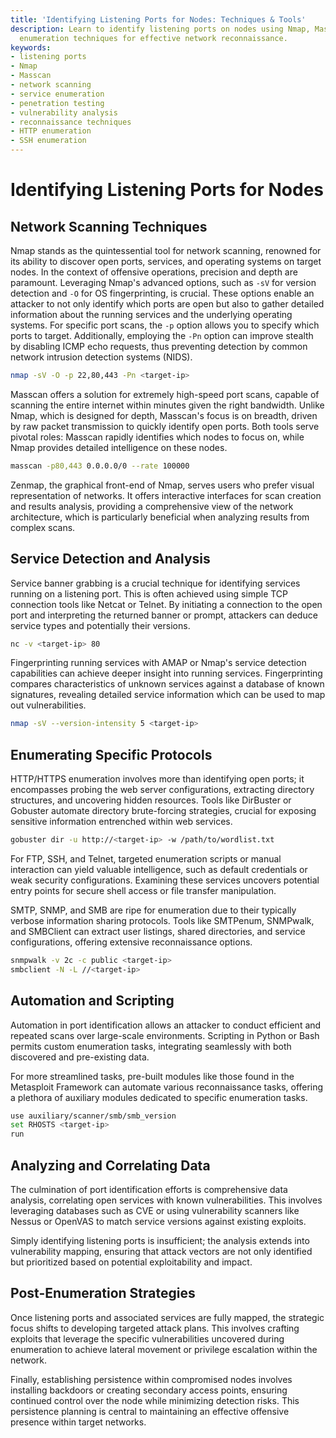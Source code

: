 ```yaml
---
title: 'Identifying Listening Ports for Nodes: Techniques & Tools'
description: Learn to identify listening ports on nodes using Nmap, Masscan, and advanced
  enumeration techniques for effective network reconnaissance.
keywords:
- listening ports
- Nmap
- Masscan
- network scanning
- service enumeration
- penetration testing
- vulnerability analysis
- reconnaissance techniques
- HTTP enumeration
- SSH enumeration
---
```


# Identifying Listening Ports for Nodes

## Network Scanning Techniques

Nmap stands as the quintessential tool for network scanning, renowned for its ability to discover open ports, services, and operating systems on target nodes. In the context of offensive operations, precision and depth are paramount. Leveraging Nmap's advanced options, such as `-sV` for version detection and `-O` for OS fingerprinting, is crucial. These options enable an attacker to not only identify which ports are open but also to gather detailed information about the running services and the underlying operating systems. For specific port scans, the `-p` option allows you to specify which ports to target. Additionally, employing the `-Pn` option can improve stealth by disabling ICMP echo requests, thus preventing detection by common network intrusion detection systems (NIDS).

```bash
nmap -sV -O -p 22,80,443 -Pn <target-ip>
```

Masscan offers a solution for extremely high-speed port scans, capable of scanning the entire internet within minutes given the right bandwidth. Unlike Nmap, which is designed for depth, Masscan's focus is on breadth, driven by raw packet transmission to quickly identify open ports. Both tools serve pivotal roles: Masscan rapidly identifies which nodes to focus on, while Nmap provides detailed intelligence on these nodes.

```bash
masscan -p80,443 0.0.0.0/0 --rate 100000
```

Zenmap, the graphical front-end of Nmap, serves users who prefer visual representation of networks. It offers interactive interfaces for scan creation and results analysis, providing a comprehensive view of the network architecture, which is particularly beneficial when analyzing results from complex scans.

## Service Detection and Analysis

Service banner grabbing is a crucial technique for identifying services running on a listening port. This is often achieved using simple TCP connection tools like Netcat or Telnet. By initiating a connection to the open port and interpreting the returned banner or prompt, attackers can deduce service types and potentially their versions.

```bash
nc -v <target-ip> 80
```

Fingerprinting running services with AMAP or Nmap's service detection capabilities can achieve deeper insight into running services. Fingerprinting compares characteristics of unknown services against a database of known signatures, revealing detailed service information which can be used to map out vulnerabilities.

```bash
nmap -sV --version-intensity 5 <target-ip>
```

## Enumerating Specific Protocols

HTTP/HTTPS enumeration involves more than identifying open ports; it encompasses probing the web server configurations, extracting directory structures, and uncovering hidden resources. Tools like DirBuster or Gobuster automate directory brute-forcing strategies, crucial for exposing sensitive information entrenched within web services.

```bash
gobuster dir -u http://<target-ip> -w /path/to/wordlist.txt
```

For FTP, SSH, and Telnet, targeted enumeration scripts or manual interaction can yield valuable intelligence, such as default credentials or weak security configurations. Examining these services uncovers potential entry points for secure shell access or file transfer manipulation.

SMTP, SNMP, and SMB are ripe for enumeration due to their typically verbose information sharing protocols. Tools like SMTPenum, SNMPwalk, and SMBClient can extract user listings, shared directories, and service configurations, offering extensive reconnaissance options.

```bash
snmpwalk -v 2c -c public <target-ip>
smbclient -N -L //<target-ip>
```

## Automation and Scripting

Automation in port identification allows an attacker to conduct efficient and repeated scans over large-scale environments. Scripting in Python or Bash permits custom enumeration tasks, integrating seamlessly with both discovered and pre-existing data.

For more streamlined tasks, pre-built modules like those found in the Metasploit Framework can automate various reconnaissance tasks, offering a plethora of auxiliary modules dedicated to specific enumeration tasks.

```bash
use auxiliary/scanner/smb/smb_version
set RHOSTS <target-ip>
run
```

## Analyzing and Correlating Data

The culmination of port identification efforts is comprehensive data analysis, correlating open services with known vulnerabilities. This involves leveraging databases such as CVE or using vulnerability scanners like Nessus or OpenVAS to match service versions against existing exploits.

Simply identifying listening ports is insufficient; the analysis extends into vulnerability mapping, ensuring that attack vectors are not only identified but prioritized based on potential exploitability and impact.

## Post-Enumeration Strategies

Once listening ports and associated services are fully mapped, the strategic focus shifts to developing targeted attack plans. This involves crafting exploits that leverage the specific vulnerabilities uncovered during enumeration to achieve lateral movement or privilege escalation within the network.

Finally, establishing persistence within compromised nodes involves installing backdoors or creating secondary access points, ensuring continued control over the node while minimizing detection risks. This persistence planning is central to maintaining an effective offensive presence within target networks.